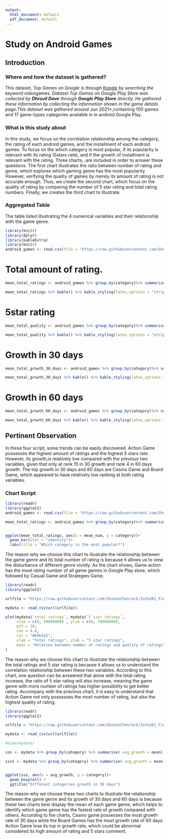 ```yaml
---
output:
  html_document: default
  pdf_document: default
---
```

# Study on Android Games

## Introduction

### Where and how the dataset is gathered?

This dataset, *Top Games on Google is  through [Kaggle](https://www.kaggle.com/datasets) by searching the keyword *videogames*.
Dataset Top Games on Google Play Store was collected by **Dhruvil Dave** through **Google Play Store** directly. He gathered these information by collecting the information shown in the game details page.This dataset was gathered around *Jun 2021*,containing 100 games and 17 game-types categories available in in android Google Play.

### What is this study about

In this study, we focus on the correlation relationship among the category, the rating of each android games, and the installment of each android games. To focus on the 
which category is most popular, if its popularity is relevant with its rating (5stars rate), and if the growth of installment is relevant with the rating.
Three charts, ,are included in order to answer these questions. The first chart illustrates the ratio between number of rating and genre, which explores which gaming genre has the most popularity. However, verifying the quality of games by merely its amount of rating is not accurate enough. Thus, we create the second chart, which focus on the quality of rating by comparing the number of 5 star rating and total rating numbers. Finally, we creates the third chart to illustrate.


### Aggregated Table
The table listed illustrating the 4 numerical variables and their relationship with the game genre.
```r
library(knitr)
library(dplyr)
library(kableExtra)
library(knitr)
android_games <- read.csv(file = "https://raw.githubusercontent.com/ShuhanChenrock/Info201_Final_Project/main/android-games.csv")

```
# Total amount of rating.
```r
mean_total_ratings <- android_games %>% group_by(category)%>% summarise (Average_total_rating = mean(total.ratings)) %>% arrange(-Average_total_rating)

mean_total_ratings %>% kable() %>% kable_styling(latex_options = "striped")

```
# 5star rating
```r
mean_total_quality <- android_games %>% group_by(category)%>% summarise (Average_5star_rating = mean(X5.star.ratings)) %>% arrange(-Average_5star_rating)

mean_total_quality %>% kable() %>% kable_styling(latex_options = "striped")
```
# Growth in 30 days
```r
mean_total_growth_30_days <- android_games %>% group_by(category)%>% summarise (Average_growth_in_30_days = mean(growth..30.days.)) %>% arrange(-Average_growth_in_30_days,rm.na=TRUE)

mean_total_growth_30_days %>% kable() %>% kable_styling(latex_options = "striped")
```
# Growth in 60 days
```r
mean_total_growth_60_days <- android_games %>% group_by(category)%>% summarise (Average_growth_in_60_days = mean(growth..60.days.)) %>% arrange(-Average_growth_in_60_days,rm.na=TRUE)

mean_total_growth_60_days %>% kable() %>% kable_styling(latex_options = "striped")
```

## Pertinent Observation
In these four script, some trends can be easily discovered. Action Game possesses the highest amount of ratings and the highest 5 stars rate. However, its growth,is relatively low compared with the previous two variables, given that only at rank 15 in 30 growth and rank 4 in 60 days growth. The top growth in 30 days and 60 days are Casino Game and Board Game, which appeared to have relatively low ranking at both rating variables. 

### Chart Script
```r
library(readr)
library(ggplot2)
android_games <- read.csv(file = "https://raw.githubusercontent.com/ShuhanChenrock/Info201_Final_Project/main/android-games.csv")

mean_total_ratings <- android_games %>% group_by(category)%>% summarise (mean_num = mean(total.ratings)) %>% arrange(mean_num)


ggplot(mean_total_ratings, aes(x = mean_num, y = category))+
  geom_bar(stat = "identity")+
  labs(title = "Which category is the most popular?")


```

The reason why we choose this chart to illustrate the relationship between the game genre and its total number of rating is because it allows us to view the disturbance of different genre vividly. As the chart shows, Game action has the most rating number of all game genres in Google Play store, which followed by Casual Game and Strategies Game.

```r
library(readr)
library(ggplot2)

urlfile = "https://raw.githubusercontent.com/ShuhanChenrock/Info201_Final_Project/main/android-games.csv"

mydata <- read_csv(url(urlfile))

plot(mydata$`total ratings`, mydata$`5 star ratings`,
     xlim = c(0, 90000000) , ylim = c(0, 70000000), 
     pch = 18, 
     cex = 0.8, 
     col = "#69b3a2",
     xlab = "Total ratings", ylab = "5 star ratings",
     main = "Relation between number of ratings and quality of ratings"
)

```

The reason why we choose this chart to illustrate the relationship between the total ratings and 5 star rating is because it allows us to understand the correlation relationship between these two variables. According to this chart, one question can be answered that alone with the total rating increase, the ratio of 5 star rating will also increase, meaning the game genre with more number of ratings has higher possibility to get better rating. Accompany with the previous chart, it is easy to understand that Action Game not only possesses the most number of rating, but also the highest quality of rating.

```r
library(readr)
library(ggplot2)

urlfile = "https://raw.githubusercontent.com/ShuhanChenrock/Info201_Final_Project/main/android-games.csv"

mydata <- read_csv(url(urlfile))

#View(mydata)

sss <- mydata %>% group_by(category) %>% summarise( avg_growth = mean(`growth (30 days)`))

ssss <- mydata %>% group_by(category) %>% summarise( avg_growth = mean(`growth (60 days)`))


ggplot(sss, aes(x = avg_growth, y = category))+
  geom_boxplot() +
  ggtitle("Different categories growth in 30 days")

```

The reason why we choose these two charts to illustrate the relationship between the game genre and its growth of 30 days and 60 days is because these two charts best display the mean of each game genre, which helps to identify which game genre has the fastest rate of growth compared with others. According to the charts, Casino game possesses the most growth rate of 30 days while the Board Games has the most growth rate of 60 days. Action Game lose its top in growth rate, which could be abnormal considered its high amount of rating and 5 stars comment.